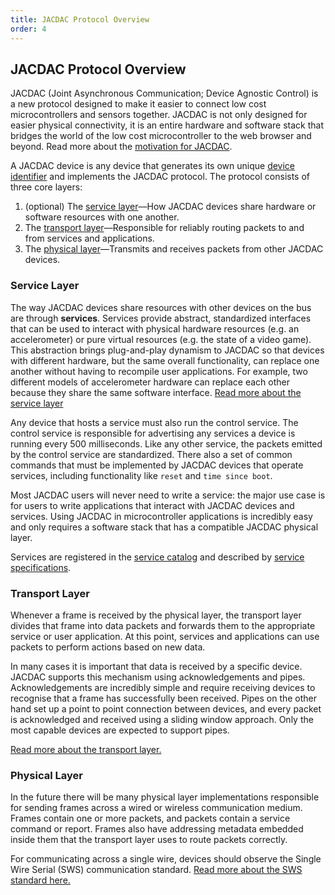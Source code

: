 ```yaml
---
title: JACDAC Protocol Overview
order: 4
---
```


## JACDAC Protocol Overview

JACDAC (Joint Asynchronous Communication; Device Agnostic Control) is a new protocol designed to make it easier to connect low cost microcontrollers and sensors together. JACDAC is not only designed for easier physical connectivity, it is an entire hardware and software stack that bridges the world of the low cost microcontroller to the web browser and beyond.  Read more about the [motivation for JACDAC](../motivation).

A JACDAC device is any device that  generates its own unique [device identifier](../device-identity) and implements the JACDAC protocol. The protocol consists of three core layers:

1. (optional) The [service layer](../service-layer)––How JACDAC devices share hardware or software resources with one another.
2. The [transport layer](../transport-layer)––Responsible for reliably routing packets to and from services and applications.
3. The [physical layer](../physical-layer)––Transmits and receives packets from other JACDAC devices.

### Service Layer

The way JACDAC devices share resources with other devices on the bus are through __services__. Services provide abstract, standardized interfaces that can be used to interact with physical hardware resources (e.g. an accelerometer) or pure virtual resources (e.g. the state of a video game). This abstraction brings plug-and-play dynamism to JACDAC so that devices with different hardware, but the same overall functionality, can replace one another without having to recompile user applications. For example, two different models of accelerometer hardware can replace each other because they share the same software interface. [Read more about the service layer](../service-layer)

Any device that hosts a service must also run the control service. The control service is responsible for advertising any services a device is running every 500 milliseconds. Like any other service, the packets emitted by the control service are standardized. There also a set of common commands that must be implemented by JACDAC devices that operate services, including functionality like `reset` and `time since boot`.

Most JACDAC users will never need to write a service: the major use case is for users to write applications that interact with JACDAC devices and services. Using JACDAC in microcontroller applications is incredibly easy and only requires a software stack that has a compatible JACDAC physical layer.

Services are registered in the [service catalog](../../services) and described by [service specifications](../service-specification).

### Transport Layer

Whenever a frame is received by the physical layer, the transport layer divides that frame into data packets and forwards them to the appropriate service or user application. At this point, services and applications can use packets to perform actions based on new data.

In many cases it is important that data is received by a specific device. JACDAC supports this mechanism using acknowledgements and pipes. Acknowledgements are incredibly simple and require receiving devices to recognise that a frame has successfully been received. Pipes on the other hand set up a point to point connection between devices, and every packet is acknowledged and received using a sliding window approach. Only the most capable devices are expected to support pipes.

[Read more about the transport layer.](../transport-layer)

### Physical Layer

In the future there will be many physical layer implementations responsible for sending frames across a wired or wireless communication medium. Frames contain one or more packets, and packets contain a service command or report. Frames also have addressing metadata embedded inside them that the transport layer uses to route packets correctly.

For communicating across a single wire, devices should observe the Single Wire Serial (SWS) communication standard. [Read more about the SWS standard here.](../physical-layer)
